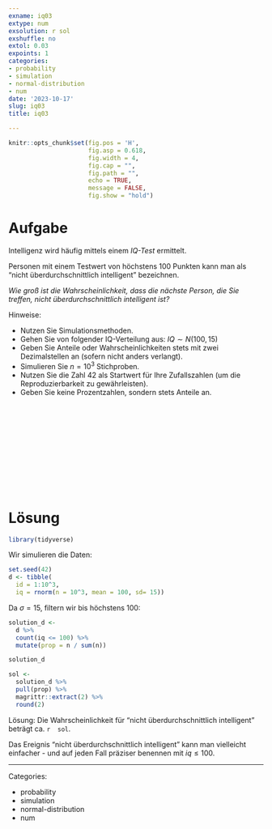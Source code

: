 ```yaml
---
exname: iq03
extype: num
exsolution: r sol
exshuffle: no
extol: 0.03
expoints: 1
categories:
- probability
- simulation
- normal-distribution
- num
date: '2023-10-17'
slug: iq03
title: iq03

---
```








```r
knitr::opts_chunk$set(fig.pos = 'H',
                      fig.asp = 0.618,
                      fig.width = 4,
                      fig.cap = "", 
                      fig.path = "",
                      echo = TRUE, 
                      message = FALSE,
                      fig.show = "hold")
```







# Aufgabe

Intelligenz wird häufig mittels einem *IQ-Test* ermittelt.

Personen mit einem Testwert von höchstens 100 Punkten kann man als "nicht überdurchschnittlich intelligent" bezeichnen.

*Wie groß ist die Wahrscheinlichkeit, dass die nächste Person, die Sie treffen, nicht überdurchschnittlich intelligent ist?*

Hinweise:

- Nutzen Sie Simulationsmethoden.
- Gehen Sie von folgender IQ-Verteilung aus: $IQ \sim N(100,15)$
- Geben Sie Anteile oder Wahrscheinlichkeiten stets mit zwei Dezimalstellen an (sofern nicht anders verlangt).
- Simulieren Sie $n=10^3$ Stichproben.
- Nutzen Sie die Zahl 42 als Startwert für Ihre Zufallszahlen (um die Reproduzierbarkeit zu gewährleisten).
- Geben Sie keine Prozentzahlen, sondern stets Anteile an.



</br>
</br>
</br>
</br>
</br>
</br>
</br>
</br>
</br>
</br>

# Lösung


```r
library(tidyverse)
```

Wir simulieren die Daten:

```r
set.seed(42)
d <- tibble(
  id = 1:10^3,
  iq = rnorm(n = 10^3, mean = 100, sd= 15))
```


Da $\sigma=15$, filtern wir bis höchstens 100:


```r
solution_d <- 
  d %>% 
  count(iq <= 100) %>% 
  mutate(prop = n / sum(n))

solution_d
```



```r
sol <- 
  solution_d %>% 
  pull(prop) %>% 
  magrittr::extract(2) %>% 
  round(2)
```


Lösung: Die Wahrscheinlichkeit für "nicht überdurchschnittlich intelligent" beträgt ca. `r  sol`.

Das Ereignis  "nicht überdurchschnittlich intelligent" kann man vielleicht einfacher - und auf jeden Fall präziser benennen mit $iq \le 100$.




---

Categories: 

- probability
- simulation
- normal-distribution
- num

